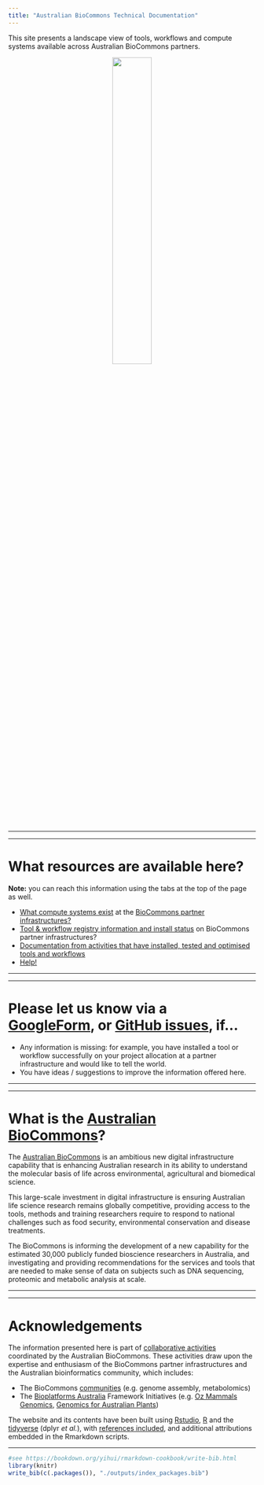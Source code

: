 ```yaml
---
title: "Australian BioCommons Technical Documentation"
---
```


This site presents a landscape view of tools, workflows and compute systems available across Australian BioCommons partners.

<center>
[![](./images/Australian-Biocommons-Logo-Horizontal-300dpi.jpg){width=40%}](https://www.biocommons.org.au/)
</center>

-----

-----

# What resources are available here?

**Note:** you can reach this information using the tabs at the top of the page as well.

- [What compute systems exist](1_compute_systems.html) at the [BioCommons partner infrastructures?](https://www.biocommons.org.au/biocloud)
- [Tool & workflow registry information and install status](2_tools.html) on BioCommons partner infrastructures?
- [Documentation from activities that have installed, tested and optimised tools and workflows](3_biocommons_activities.html)
- [Help!](4_help.html)

-----

-----

# Please let us know via a [GoogleForm](https://forms.gle/BgbBeGfAV6396p797), or [GitHub issues](https://github.com/AustralianBioCommons/australianbiocommons.github.io/issues), if...

* Any information is missing: for example, you have installed a tool or workflow successfully on your project allocation at a partner infrastructure and would like to tell the world.
* You have ideas / suggestions to improve the information offered here.

-----

-----

# What is the [Australian BioCommons](https://www.biocommons.org.au/)?

The [Australian BioCommons](https://www.biocommons.org.au/) is an ambitious new digital infrastructure capability that is enhancing Australian research in its ability to understand the molecular basis of life across environmental, agricultural and biomedical science. 

This large-scale investment in digital infrastructure is ensuring Australian life science research remains globally competitive, providing access to the tools, methods and training researchers require to respond to national challenges such as food security, environmental conservation and disease treatments.

The BioCommons is informing the development of a new capability for the estimated 30,000 publicly funded bioscience researchers in Australia, and investigating and providing recommendations for the services and tools that are needed to make sense of data on subjects such as DNA sequencing, proteomic and metabolic analysis at scale.

-----

-----

# Acknowledgements

The information presented here is part of [collaborative activities](https://www.biocommons.org.au/activities) coordinated by the Australian BioCommons. These activities draw upon the expertise and enthusiasm of the BioCommons partner infrastructures and the Australian bioinformatics community, which includes:

- The BioCommons [communities](https://www.biocommons.org.au/get-involved) (e.g. genome assembly, metabolomics)
- The [Bioplatforms Australia](https://bioplatforms.com/) Framework Initiatives (e.g. [Oz Mammals Genomics](https://ozmammalsgenomics.com/), [Genomics for Australian Plants](https://www.genomicsforaustralianplants.com/))

The website and its contents have been built using [Rstudio](https://rstudio.com/), [R](https://www.r-project.org/) and the [tidyverse](https://www.tidyverse.org/) (dplyr *et al.*), with [references included](5_attributions.html), and additional attributions embedded in the Rmarkdown scripts.

-----

```r
#see https://bookdown.org/yihui/rmarkdown-cookbook/write-bib.html
library(knitr)
write_bib(c(.packages()), "./outputs/index_packages.bib")
```

